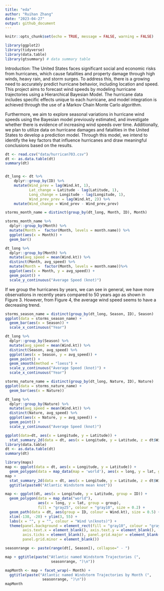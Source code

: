 ```yaml
---
title: "eda"
author: "Ruihan Zhang"
date: "2023-04-27"
output: github_document
---
```



```r
knitr::opts_chunk$set(echo = TRUE, message = FALSE, warning = FALSE)

library(ggplot2)
library(tidyverse)
library(data.table)
library(gtsummary) # data summary table
```

Introduction:
The United States faces significant social and economic risks from hurricanes, which cause fatalities and property damage through high winds, heavy rain, and storm surges. To address this, there is a growing need to accurately predict hurricane behavior, including location and speed. This project aims to forecast wind speeds by modeling hurricane trajectories using a Hierarchical Bayesian Model. The hurricane data includes specific effects unique to each hurricane, and model integration is achieved through the use of a Markov Chain Monte Carlo algorithm.

Furthermore, we aim to explore seasonal variations in hurricane wind speeds using the Bayesian model previously estimated, and investigate whether there is evidence of increasing wind speeds over time. Additionally, we plan to utilize data on hurricane damages and fatalities in the United States to develop a prediction model. Through this model, we intend to identify the key factors that influence hurricanes and draw meaningful conclusions based on the results.

```r
dt <- read.csv("data/hurrican703.csv")
dt <- as.data.table(dt)
summary(dt)


dt_long <- dt %>%
    dplyr::group_by(ID) %>% 
    mutate(Wind_prev = lag(Wind.kt, 1),
           Lat_change = Latitude - lag(Latitude, 1),
           Long_change = Longitude - lag(Longitude, 1),
           Wind_prev_prev = lag(Wind.kt, 2)) %>% 
    mutate(Wind_change = Wind_prev - Wind_prev_prev)
```

```r
storms_month_name = distinct(group_by(dt_long, Month, ID), Month)

storms_month_name %>% 
  dplyr::group_by(Month) %>% 
  mutate(Month =  factor(Month, levels = month.name)) %>%  
  ggplot(aes(x = Month)) +
  geom_bar()
```
\begin{center}
Figure 1. Count of Hurricanes in Each Month
\end{center}


```r
dt_long %>% 
  dplyr::group_by(Month) %>% 
  mutate(avg_speed = mean(Wind.kt)) %>% 
  distinct(Month, avg_speed) %>% 
  mutate(Month =  factor(Month, levels = month.name))%>% 
  ggplot(aes(x = Month, y = avg_speed)) +
  geom_point() +
  scale_y_continuous("Average Speed (knot)")
```
\begin{center}
Figure 2. Average Speed (knot) of Hurricanes in Each Month
\end{center}
If we group the hurricanes by years, we can see in general, we have more observations in recently years compared to 50 years ago as shown in Figure 3. However, from Figure 4, the average wind speed seems to have a decreasing trend.


```r
storms_season_name = distinct(group_by(dt_long, Season, ID), Season)
ggplot(data = storms_season_name) + 
  geom_bar(aes(x = Season)) +
  scale_x_continuous("Year")
```
\begin{center}
Figure 3. Count of Hurricanes in Each Year
\end{center}
```r
dt_long %>% 
  dplyr::group_by(Season) %>% 
  mutate(avg_speed = mean(Wind.kt)) %>% 
  distinct(Season, avg_speed) %>% 
  ggplot(aes(x = Season, y = avg_speed)) +
  geom_point() +
  geom_smooth(method = "loess") +
  scale_y_continuous("Average Speed (knot)") +
  scale_x_continuous("Year") 
```
\begin{center}
Figure 4. Average Speed (knot) of Hurricanes in Each Year
\end{center}

```r
storms_nature_name = distinct(group_by(dt_long, Nature, ID), Nature)
ggplot(data = storms_nature_name) + 
  geom_bar(aes(x = Nature))
```
\begin{center}
Figure 5. Count of Hurricanes in Each Nature
\end{center}

```r
dt_long %>% 
  dplyr::group_by(Nature) %>% 
  mutate(avg_speed = mean(Wind.kt)) %>% 
  distinct(Nature, avg_speed) %>% 
  ggplot(aes(x = Nature, y = avg_speed)) +
  geom_point() +
  scale_y_continuous("Average Speed (knot)")
```
\begin{center}
Figure 6. Average Speed (knot) of Hurricanes in Each Nature
\end{center}

```r
ggplot(data=dt, aes(x = Longitude, y = Latitude)) + 
  stat_summary_2d(data = dt, aes(x = Longitude, y = Latitude, z = dt$Wind.kt), fun = median, binwidth = c(1, 1), show.legend = TRUE)
library(data.table)
dt <- as.data.table(dt)
summary(dt)
```

```r
library(maps)
map <- ggplot(data = dt, aes(x = Longitude, y = Latitude)) + 
  geom_polygon(data = map_data(map = 'world'), aes(x = long, y = lat, group = group))
map +
  stat_summary_2d(data = dt, aes(x = Longitude, y = Latitude, z = dt$Wind.kt), fun = median, binwidth = c(1, 1), show.legend = TRUE, alpha = 0.75) + 
  ggtitle(paste0("Atlantic Windstorm mean knot"))
```


```r
map <- ggplot(dt, aes(x = Longitude, y = Latitude, group = ID)) + 
  geom_polygon(data = map_data("world"), 
               aes(x = long, y = lat, group = group), 
               fill = "gray25", colour = "gray10", size = 0.2) + 
  geom_path(data = dt, aes(group = ID, colour = Wind.kt), size = 0.5) + 
  xlim(-138, -20) + ylim(3, 55) + 
  labs(x = "", y = "", colour = "Wind \n(knots)") + 
  theme(panel.background = element_rect(fill = "gray10", colour = "gray30"),
        axis.text.x = element_blank(), axis.text.y = element_blank(), 
        axis.ticks = element_blank(), panel.grid.major = element_blank(),
        panel.grid.minor = element_blank())

seasonrange <- paste(range(dt[, Season]), collapse=" - ")

map + ggtitle(paste("Atlantic named Windstorm Trajectories (", 
                     seasonrange, ")\n")) 
```


```r
mapMonth <- map + facet_wrap(~ Month) +
  ggtitle(paste("Atlantic named Windstorm Trajectories by Month (", 
                 seasonrange, ")\n")) 
mapMonth
```

